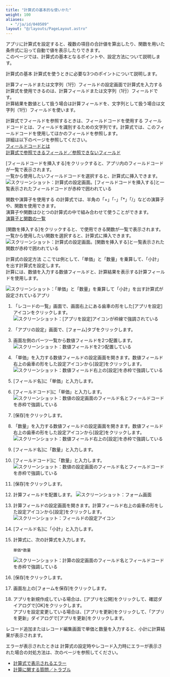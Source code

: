 ```yaml
---
title: "計算式の基本的な使いかた"
weight: 100
aliases:
  - "/ja/id/040509"
layout: "@/layouts/PageLayout.astro"
---
```




アプリに計算式を設定すると、複数の項目の合計値を算出したり、関数を用いた条件式に沿って自動で値を表示したりできます。  
このページでは、計算式の基本となるポイントや、設定方法について説明します。

<Heading id="autocalc_set_autocalc_10">計算式の基本</Heading>
計算式を使うときに必要な3つのポイントについて説明します。

<Heading level={3} id="autocalc_set_autocalc_1010">計算フィールドまたは文字列（1行）フィールドの設定画面で計算式を入力する</Heading>
計算式を使用できるのは、計算フィールドまたは文字列（1行）フィールドです。  
計算結果を数値として扱う場合は計算フィールドを、文字列として扱う場合は文字列（1行）フィールドを使います。

<Heading level={3} id="autocalc_set_autocalc_1020">計算式でフィールドを参照するときは、フィールドコードを使用する</Heading>
フィールドコードとは、フィールドを識別するための文字列です。計算式では、このフィールドコードを使用してほかのフィールドを参照します。  
詳細は以下のページを参照してください。  
[フィールドコードとは](/k/ja/id/040504.html)  
[計算式で参照できるフィールド／参照できないフィールド](/k/ja/id/040498.html)

[フィールドコードを挿入する]をクリックすると、アプリ内のフィールドコードが一覧で表示されます。  
一覧から使用したいフィールドコードを選択すると、計算式に挿入できます。
<Img src="/k/kintone/img-ja/set_autocalc_07.png" alt="スクリーンショット：計算式の設定画面。[フィールドコードを挿入する]と一覧表示されたフィールドコードが赤枠で囲われている" />

<Heading level={3} id="autocalc_set_autocalc_1030">関数や演算子を使用する</Heading>
<Kintone />の計算式では、半角の「+」「-」「*」「/」などの演算子や、関数を使用できます。  
演算子や関数はひとつの計算式の中で組み合わせて使うことができます。  
[演算子と関数の一覧](/k/ja/id/040499.html)

[関数を挿入する]をクリックすると、<Kintone />で使用できる関数が一覧で表示されます。  
一覧から使用したい関数を選択すると、計算式に挿入できます。
<Img src="/k/kintone/img-ja/set_autocalc_08.png" alt="スクリーンショット：計算式の設定画面。[関数を挿入する]と一覧表示された関数が赤枠で囲われている" />

<Heading id="autocalc_set_autocalc_20">計算式の設定方法</Heading>
ここでは例として、「単価」と「数量」を乗算して、「小計」を出す計算式を設定します。  
計算には、数値を入力する数値フィールドと、計算結果を表示する計算フィールドを使用します。

<Img src="/k/kintone/img-ja/set_autocalc_10.png" alt="スクリーンショット：「単価」と「数量」を乗算して「小計」を出す計算式が設定されているアプリ" />

1. 「レコードの一覧」画面で、画面右上にある歯車の形をした[アプリを設定]アイコンをクリックします。  
   <Img src="/k/kintone/img/settings_new_icon.png" alt="スクリーンショット：[アプリを設定]アイコンが枠線で強調されている" />

1. 「アプリの設定」画面で、[フォーム]タブをクリックします。

1. 画面左側のパーツ一覧から数値フィールドを2つ配置します。
   <Img src="/k/kintone/img-ja/set_autocalc_01.png" alt="スクリーンショット：数値フィールドを2つ配置している" />

1. 「単価」を入力する数値フィールドの設定画面を開きます。数値フィールド右上の歯車の形をした設定アイコンから[設定]をクリックします。
   <Img src="/k/kintone/img-ja/set_autocalc_02.png" alt="スクリーンショット：数値フィールド右上の[設定]を赤枠で強調している" />

1. [フィールド名]に「単価」と入力します。

1. [フィールドコード]に「単価」と入力します。
   <Img src="/k/kintone/img-ja/set_autocalc_03.png" alt="スクリーンショット：数値の設定画面のフィールド名とフィールドコードを赤枠で強調している" />

1. [保存]をクリックします。

1. 「数量」を入力する数値フィールドの設定画面を開きます。数値フィールド右上の歯車の形をした設定アイコンから[設定]をクリックします。
   <Img src="/k/kintone/img-ja/set_autocalc_02.png" alt="スクリーンショット：数値フィールド右上の[設定]を赤枠で強調している" />

1. [フィールド名]に「数量」と入力します。

1. [フィールドコード]に「数量」と入力します。
   <Img src="/k/kintone/img-ja/set_autocalc_04.png" alt="スクリーンショット：数値の設定画面のフィールド名とフィールドコードを赤枠で強調している" />

1. [保存]をクリックします。

1. 計算フィールドを配置します。
   <Img src="/k/kintone/img-ja/set_autocalc_05.png" alt="スクリーンショット：フォーム画面" />

1. 計算フィールドの設定画面を開きます。計算フィールド右上の歯車の形をした設定アイコンから[設定]をクリックします。
   <Img src="/k/kintone/img-ja/set_autocalc_06.png" alt="スクリーンショット：フィールドの設定アイコン" />

1. [フィールド名]に「小計」と入力します。

1. 計算式に、次の計算式を入力します。  

    ```plaintext{copy=true}
    単価*数量

    ```

    <Img src="/k/kintone/img-ja/set_autocalc_11.png" alt="スクリーンショット：計算の設定画面のフィールド名とフィールドコードを赤枠で強調している" />

1. [保存]をクリックします。

1. 画面左上の[フォームを保存]をクリックします。

1. アプリを新規作成している場合は、[アプリを公開]をクリックして、確認ダイアログで[OK]をクリックします。  
  アプリを設定変更している場合は、[アプリを更新]をクリックして、「アプリを更新」ダイアログで[アプリを更新]をクリックします。

レコード追加またはレコード編集画面で単価と数量を入力すると、小計に計算結果が表示されます。

<Heading id="autocalc_set_autocalc_30">エラーが表示されたときは</Heading>
計算式の設定時やレコード入力時にエラーが表示された場合の対処方法は、次のページを参照してください。

* [計算式で表示されるエラー](/k/ja/id/040497.html)
* [計算に関する質問／トラブル](/k/ja/id/040264.html)
